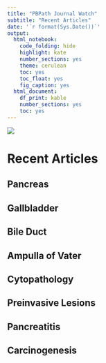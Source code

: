 ```yaml
---
title: "PBPath Journal Watch"
subtitle: "Recent Articles"
date: '`r format(Sys.Date())`'
output: 
  html_notebook: 
    code_folding: hide
    highlight: kate
    number_sections: yes
    theme: cerulean
    toc: yes
    toc_float: yes
    fig_caption: yes
  html_document: 
    df_print: kable
    number_sections: yes
    toc: yes
---
```


![](http://pbpath.org/wp-content/uploads/2017/05/cropped-PBP_header_logo_vector_lighter-1.jpg)


# Recent Articles

## Pancreas

## Gallbladder

## Bile Duct

## Ampulla of Vater

## Cytopathology

## Preinvasive Lesions

## Pancreatitis

## Carcinogenesis





<!-- Pancreas Journals -->
<!-- https://www.ncbi.nlm.nih.gov/nlmcatalog/?term=pancreas -->

<!-- Pathology Journals -->

<!-- Member List -->

<!-- DOI Link -->
<!-- PubMed Link -->
<!-- Journal Link -->
<!-- Altmetric API -->
<!-- Dimensions API -->


<!-- USCAP abstracts vs publication -->

<!-- Member list vs worldmap -->




<!-- ```{r load required packages} -->
<!-- # load required packages -->
<!-- library(tidyverse) -->
<!-- library(knitr) -->
<!-- library(rstudioapi) -->
<!-- ``` -->


<!-- ```{r setup, include=FALSE} -->
<!-- knitr::opts_chunk$set(message=FALSE, warning=FALSE, tidy = TRUE) -->
<!-- ``` -->



<!-- ```{r} -->
<!-- myTerm <- rstudioapi::terminalCreate(show = FALSE) -->
<!-- rstudioapi::terminalSend(myTerm, "esearch -db pubmed -query 'pancreas[Title/Abstract]) AND pathology' -datetype EDAT -min 2018/05/01 -max 3000 | \ -->
<!-- efetch -format xml | \ -->
<!-- xtract -pattern PubmedArticle -element MedlineCitation/PMID \ -->
<!-- -block ArticleId -if ArticleId@IdType -equals doi -element ArticleId &> myquery.txt") -->
<!-- Sys.sleep(1) -->
<!-- repeat{ -->
<!--     Sys.sleep(0.1) -->
<!--     if(rstudioapi::terminalBusy(myTerm) == FALSE){ -->
<!--         print("Code Executed") -->
<!--         break -->
<!--     } -->
<!-- } -->
<!-- ``` -->


<!-- ```{r} -->
<!-- readLines("myquery.txt") -->
<!-- ``` -->



<!-- Pathology Journal ISSN List was retrieved from [In Cites Clarivate](https://jcr.incites.thomsonreuters.com/), and Journal Data Filtered as follows: `JCR Year: 2016 Selected Editions: SCIE,SSCI Selected Categories: 'PATHOLOGY' Selected Category Scheme: WoS` -->

<!-- ```{r Get ISSN List from data downloaded from WoS} -->
<!-- # Get ISSN List from data downloaded from WoS -->
<!-- ISSNList <- JournalHomeGrid <- read_csv("data/JournalHomeGrid.csv", -->
<!--                                         skip = 1) %>% -->
<!--     select(ISSN) %>% -->
<!--     filter(!is.na(ISSN)) %>% -->
<!--     t() %>% -->
<!--     paste("OR ", collapse = "") # add OR between ISSN List -->

<!-- ISSNList <- gsub(" OR $","" ,ISSNList) # to remove last OR -->
<!-- ``` -->

<!-- Data is retrieved from PubMed via E-direct. -->

<!-- PubMed collection from National Library of Medicine (https://www.ncbi.nlm.nih.gov/pubmed/), has the most comprehensive information about peer reviewed articles in medicine. -->
<!-- The API (https://dataguide.nlm.nih.gov/) is available for getting and fetching data from the server. -->

<!-- The query for PubMed is generated as "ISSN List AND keywords" like done in [advanced search of PubMed](https://www.ncbi.nlm.nih.gov/pubmed/advanced). -->


<!-- ```{r Generate Search Formula For Pathology Journals AND Countries} -->
<!-- # Generate Search Formula For Pathology Journals AND Countries -->
<!-- searchformulaTR <- paste("'",ISSNList,"'", " AND ", "Turkey[Affiliation]") -->
<!-- searchformulaDE <- paste("'",ISSNList,"'", " AND ", "Germany[Affiliation]") -->
<!-- searchformulaJP <- paste("'",ISSNList,"'", " AND ", "Japan[Affiliation]") -->
<!-- ``` -->



<!-- From the fetched data articles are grouped by country and keywords. -->

<!-- ```{r Articles per countries per year} -->
<!-- # Articles per countries per year -->
<!-- tableTR <- table(YearPubmed(fetchTurkey)) %>% -->
<!--     as_tibble() %>% -->
<!--     rename(Turkey = n, Year = Var1) -->

<!-- tableDE <- table(YearPubmed(fetchGermany)) %>% -->
<!--     as_tibble() %>% -->
<!--     rename(Germany = n, Year = Var1) -->

<!-- tableJP <- table(YearPubmed(fetchJapan)) %>% -->
<!--     as_tibble() %>% -->
<!--     rename(Japan = n, Year = Var1) -->

<!-- # Join Tables -->
<!-- articles_per_year_table <- list( -->
<!--     tableTR, -->
<!--     tableDE, -->
<!--     tableJP -->
<!-- ) %>% -->
<!--     reduce(left_join, by = "Year", .id = "id") -->

<!-- ``` -->


<!-- ```{r Prepare table for output} -->
<!-- # Prepare table for output -->
<!-- articles_per_year <- articles_per_year_table %>% -->
<!--     gather(Country, n, 2:4) -->

<!-- articles_per_year$Country <- factor(articles_per_year$Country, -->
<!--                                     levels =c("Japan", "Germany", "Turkey")) -->
<!-- ``` -->


<!-- **Result:** -->


<!-- ```{r Print the Table of Articles per year per country, echo=FALSE} -->
<!-- # Print the Table of Articles per year, per country -->
<!-- knitr::kable(articles_per_year_table, caption = "Table of Articles per year, per country") -->
<!-- ``` -->

<!-- mapgraph -->



<!-- And the figure below shows this data in a line graph. -->


<!-- --- -->


<!-- ```{r PubMed references} -->
<!-- PMID_25783680 <- RefManageR::ReadPubMed("25783680", database = "PubMed") -->
<!-- cit_25783680 <- paste0(PMID_25783680$title, " ", PMID_25783680$journal, " ", "PMID: https://www.ncbi.nlm.nih.gov/pubmed/?term=", PMID_25783680$eprint, " ", "doi: https://doi.org/", PMID_25783680$doi) -->
<!-- ``` -->

<!-- My next citation is here^[`r cit_25783680`]. -->


<!-- ```{r dimension badge} -->
<!-- PMID_25783680 <- RefManageR::ReadPubMed("25783680", database = "PubMed") -->
<!-- dimensionBadge <- paste0( -->
<!--     "<script async='' charset='utf-8' src='https://badge.dimensions.ai/badge.js'></script> -->
<!-- <span class='__dimensions_badge_embed__' data-doi='", -->
<!-- PMID_25783680$doi, -->
<!-- "' data-style='small_circle'></span>" -->
<!-- ) -->
<!-- ``` -->

<!-- `r dimensionBadge` -->


<!-- ```{r} -->
<!-- PMID_25783680 <- RefManageR::ReadPubMed("25783680", database = "PubMed") -->
<!-- altmetricBadge <- paste0( -->
<!--     "<script type='text/javascript' src='https://d1bxh8uas1mnw7.cloudfront.net/assets/embed.js'></script> -->
<!-- <span class='altmetric-embed' data-badge-popover='right' data-badge-type='donut' data-doi='", -->
<!--     PMID_25783680$doi, -->
<!--     "'></span>" -->
<!-- ) -->

<!-- ``` -->


<!-- `r altmetricBadge` -->


<!-- -  -->









